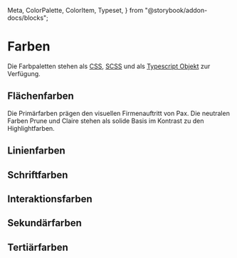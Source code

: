   Meta,
  ColorPalette,
  ColorItem,
  Typeset,
} from "@storybook/addon-docs/blocks";

<Meta title="Branding/Colors" />

# Farben

Die Farbpaletten stehen als
[CSS](https://github.com/PaxSchweiz/styleguide/blob/main/assets/stylesheet/pax-variables.scss),
[SCSS](https://github.com/PaxSchweiz/styleguide/blob/main/assets/stylesheet/pax-variables.scss)
und als [Typescript Objekt](https://github.com/PaxSchweiz/styleguide/tree/main/stories/branding/pax-variables.ts)
zur Verfügung.

## Flächenfarben

Die Primärfarben prägen den visuellen Firmenauftritt von Pax. Die neutralen Farben Prune und Claire
stehen als solide Basis im Kontrast zu den Highlightfarben.

<ColorPalette>
  <ColorItem title="Pax Prune" subtitle="pax_prune" colors={[color.pax_prune]} />
  <ColorItem title="Pax Claire" subtitle="pax_claire" colors={[color.pax_claire]} />
  <ColorItem title="Pax Prune Noir" subtitle="pax_prunenoir" colors={[color.pax_prunenoir]} />
</ColorPalette>

## Linienfarben

<ColorPalette>
  <ColorItem title="Pax Weiss" subtitle="pax_white" colors={[color.pax_white]} />
  <ColorItem title="Pax Schwarz" subtitle="pax_black" colors={[color.pax_black]} />
</ColorPalette>

## Schriftfarben

<ColorPalette>
  <ColorItem title="Pax Weiss" subtitle="pax_white" colors={[color.pax_white]} />
  <ColorItem title="Pax Gris 45" subtitle="pax_gris45" colors={[color.pax_gris45]} />
  <ColorItem title="Pax Gris 77" subtitle="pax_gris45" colors={[color.pax_gris77]} />
  <ColorItem title="Pax Orange" subtitle="pax_orange" colors={[color.pax_orange]} />
  <ColorItem title="Pax Prune" subtitle="pax_prune" colors={[color.pax_prune]} />
</ColorPalette>

## Interaktionsfarben

<ColorPalette>
  <ColorItem title="Pax Vert" subtitle="pax_vert" colors={[color.pax_vert]} />
  <ColorItem title="Pax Vert Noir" subtitle="pax_vertnoir" colors={[color.pax_vertnoir]} />
  <ColorItem title="Pax Vert Foncé" subtitle="pax_vertfonce" colors={[color.pax_vertfonce]} />
</ColorPalette>

## Sekundärfarben
<ColorPalette>
  <ColorItem title="Pax Aubergine" subtitle="pax_aubergine" colors={[color.pax_aubergine]} />
  <ColorItem title="Pax Marron" subtitle="pax_marron" colors={[color.pax_marron]} />
  <ColorItem title="Pax Gris" subtitle="pax_gris" colors={[color.pax_gris20, color.pax_gris30, color.pax_gris45, color.pax_gris60, color.pax_gris77, color.pax_gris]} />
</ColorPalette>

## Tertiärfarben

<ColorPalette>
  <ColorItem title="Pax Bleu" subtitle="pax_bleu" colors={[color.pax_bleu40, color.pax_bleu55, color.pax_bleu70, color.pax_bleu85, color.pax_bleu100]} />
  <ColorItem title="Pax Rouge" subtitle="pax_rouge" colors={[color.pax_rouge40, color.pax_rouge55, color.pax_rouge70, color.pax_rouge85, color.pax_rouge100]} />
</ColorPalette>
